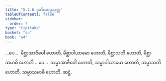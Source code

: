 ```yaml
---
title: "5.2.6 ဒုတိယမဂ္ဂသုတ္တ"
tableOfContents: false
sidebar:
  order: 7
type: "tipitaka"
basket: "su"
book: "a4"
---
```



<DynamicBreadcrumb />

<Division number="216" book="a4">

<Paragraph number="1386" book="a4">
…ပေ…  မိစ္ဆာအာဇီဝေါ ဟောတိ, မိစ္ဆာဝါယာမော ဟောတိ, မိစ္ဆာသတိ ဟောတိ, မိစ္ဆာသမာဓိ ဟောတိ …ပေ…  သမ္မာအာဇီဝေါ ဟောတိ, သမ္မာဝါယာမော ဟောတိ, သမ္မာသတိ ဟောတိ, သမ္မာသမာဓိ ဟောတိ.

</Paragraph>
</Division>

<Paragraph number="1387" type="center" book="a4">
ဆဋ္ဌံ.
</Paragraph>